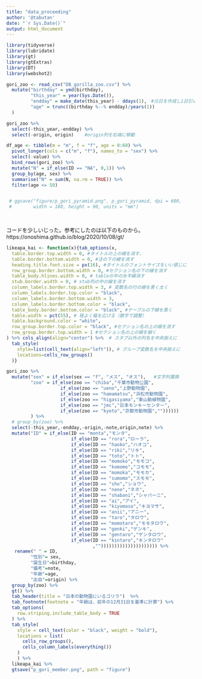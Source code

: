 ```yaml
---
title: "data_proceeding"
author: '@tabutan'
date: "`r Sys.Date()`"
output: html_document
---
```


```r
library(tidyverse)
library(lubridate)
library(gt)
library(gtExtras)
library(DT)
library(webshot2)
```


```r
gori_zoo <- read_csv("DB_gorilla_zoo.csv") %>% 
  mutate("birthday" = ymd(birthday),  
         "this_year" = year(Sys.Date()),
         "endday" = make_date(this_year) - ddays(1),　#元日を作成し1日引いて大晦日にする
         "age" = trunc((birthday %--% endday)/years(1))
  )
```

```r
gori_zoo %>%
  select(-this_year,-endday) %>%
  select(-origin, origin)    #origin列を右端に移動

df_age <- tibble(m = "m", f = "f", age = 0:60) %>% 
  pivot_longer(cols = c("m", "f"), names_to = "sex") %>% 
  select(-value) %>% 
  bind_rows(gori_zoo) %>% 
  mutate("N" = if_else(ID == "NA", 0,1)) %>% 
  group_by(age, sex) %>% 
  summarise("N" = sum(N, na.rm = TRUE)) %>% 
  filter(age <= 50) 


 # ggsave("figure/p_gori_pyramid.png", p_gori_pyramid, dpi = 600,
 #        width = 180, height = 90, units = "mm")

  
```

コードを少しいじった。参考にしたのは以下のものから。
https://onoshima.github.io/blog/2020/10/08/gt/
```r
likeapa_kai <- function(x){tab_options(x,
  table.border.top.width = 0, #タイトルの上の線を消す，
  table.border.bottom.width = 0, #注の下の線を消す
  heading.title.font.size = px(16), #タイトルのフォントサイズをいい感じに
  row_group.border.bottom.width = 0, #セクション名の下の線を消す
  table_body.hlines.width = 0, # tableの中の水平線消す
  stub.border.width = 0, # stub列の中の線を消す
  column_labels.border.top.width = 3, # 変数名の行の線を黒く太く
  column_labels.border.top.color = "black", 
  column_labels.border.bottom.width = 3,
  column_labels.border.bottom.color = "black",
  table_body.border.bottom.color = "black", #テーブルの下線を黒く
  table.width = pct(55), # 程よく幅を広げる（数字で調整）
  table.background.color = "white",
  row_group.border.top.color = "black", #セクション名の上の線を消す
  row_group.border.top.width = 1 #セクション名の上の線を細く
) %>% cols_align(align="center") %>%  # スタブ以外の列名を中央揃えに
  tab_style(
    style=list(cell_text(align="left")), # グループ変数名を中央揃えに
    locations=cells_row_groups()
  )}
```


```r
gori_zoo %>% 
  mutate("sex" = if_else(sex == "f", "メス", "オス"),   #文字列置換
         "zoo" = if_else(zoo == "chiba","千葉市動物公園",
                    if_else(zoo == "ueno","上野動物園",
                    if_else(zoo == "hamamatsu","浜松市動物園",
                    if_else(zoo == "higasiyama","東山動植物園",
                    if_else(zoo == "jmc","日本モンキーセンター",
                    if_else(zoo == "kyoto","京都市動物園",""))))))
         ) %>% 
  # group_by(zoo) %>%
  select(-this_year,-endday,-origin,-note,origin,note) %>% 
  mutate("ID" = if_else(ID == "monta","モンタ",
                        if_else(ID == "rora","ローラ",
                        if_else(ID == "haoko","ハオコ",
                        if_else(ID == "riki","リキ",
                        if_else(ID == "toto","トト",
                        if_else(ID == "momoko","モモコ",
                        if_else(ID == "komomo","コモモ",
                        if_else(ID == "momoka","モモカ",
                        if_else(ID == "sumomo","スモモ",
                        if_else(ID == "sho","ショウ",
                        if_else(ID == "nene","ネネ",
                        if_else(ID == "shabani","シャバーニ",
                        if_else(ID == "ai","アイ",
                        if_else(ID == "kiyomasa","キヨマサ",
                        if_else(ID == "anii","アニー",
                        if_else(ID == "taro","タロウ",
                        if_else(ID == "momotaro","モモタロウ",
                        if_else(ID == "genki","ゲンキ",
                        if_else(ID == "gentaro","ゲンタロウ",
                        if_else(ID == "kintaro","キンタロウ"
                                ,""))))))))))))))))))))) %>% 
   rename(" " = ID,
         "性別"= sex,
         "誕生日"=birthday,
         "備考"=note,
         "年齢"=age,
         "出自"=origin) %>% 
  group_by(zoo) %>% 
  gt() %>% 
  tab_header(title = "日本の動物園にいるゴリラ")  %>% 
  tab_footnote(footnote = "年齢は、前年の12月31日を基準に計算") %>% 
  tab_options(
    row.striping.include_table_body = TRUE
  ) %>% 
  tab_style(
    style = cell_text(color = "black", weight = "bold"),
    locations = list(
      cells_row_groups(),
      cells_column_labels(everything())
    )
    ) %>% 
  likeapa_kai %>% 
  gtsave("p_gori_member.png", path = "figure")

```

